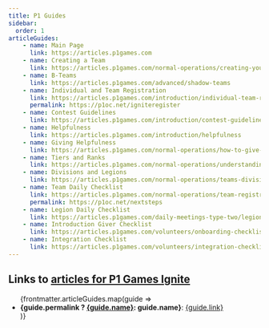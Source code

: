 ```yaml
---
title: P1 Guides
sidebar:
  order: 1
articleGuides:
    - name: Main Page
      link: https://articles.p1games.com
    - name: Creating a Team
      link: https://articles.p1games.com/normal-operations/creating-your-own-team
    - name: B-Teams
      link: https://articles.p1games.com/advanced/shadow-teams
    - name: Individual and Team Registration
      link: https://articles.p1games.com/introduction/individual-team-registration
      permalink: https://p1oc.net/igniteregister
    - name: Contest Guidelines
      link: https://articles.p1games.com/introduction/contest-guidelines
    - name: Helpfulness
      link: https://articles.p1games.com/introduction/helpfulness
    - name: Giving Helpfulness
      link: https://articles.p1games.com/normal-operations/how-to-give-someone-helpfulness-1
    - name: Tiers and Ranks
      link: https://articles.p1games.com/normal-operations/understanding-ranks-tiers
    - name: Divisions and Legions
      link: https://articles.p1games.com/normal-operations/teams-divisions-and-legions
    - name: Team Daily Checklist
      link: https://articles.p1games.com/normal-operations/team-registration-next-steps-guide
      permalink: https://p1oc.net/nextsteps
    - name: Legion Daily Checklist
      link: https://articles.p1games.com/daily-meetings-type-two/legion-daily-checklist
    - name: Introduction Giver Checklist
      link: https://articles.p1games.com/volunteers/onboarding-checklist
    - name: Integration Checklist
      link: https://articles.p1games.com/volunteers/integration-checklist
---
```


## Links to [articles for P1 Games Ignite](https://articles.p1games.com)
<ul class="max-w-md space-y-1 text-gray-500 list-disc list-inside dark:text-gray-400 mt-2">
    {frontmatter.articleGuides.map(guide => 
        <li> 
            <strong>{guide.permalink ? <a href={guide.permalink}> {guide.name}</a>: guide.name}</strong>: <a href={guide.link}>{guide.link}</a>
        </li>
    )}
</ul>